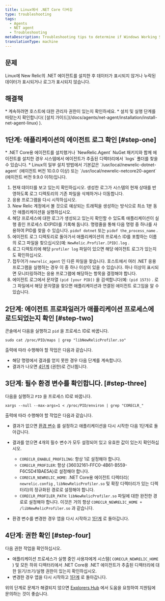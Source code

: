```yaml
---
title: Linux에서 .NET Core 디버깅
type: troubleshooting
tags:
  - Agents
  - NET agent
  - Troubleshooting
metaDescription: Troubleshooting tips to determine if Windows Working Set memory usage is a concern after you install New Relic's .NET agent for your app.
translationType: machine
---
```


## 문제

Linux에 New Relic의 .NET 에이전트를 설치한 후 데이터가 표시되지 않거나 누락된 데이터가 표시되거나 로그가 표시되지 않습니다.

## 해결책

<Callout variant="important">
  * 계속하려면 호스트에 대한 관리자 권한이 있는지 확인하세요.
  * 설치 및 실행 단계를 따랐는지 확인합니다( [설치 가이드](/docs/agents/net-agent/installation/install-net-agent-linux) ).
</Callout>

## 1단계: 애플리케이션의 에이전트 로그 확인 [#step-one]

<Callout variant="tip">
  * .NET Core용 에이전트를 설치했거나 `NewRelic.Agent` NuGet 패키지와 함께 에이전트를 설치한 경우 시스템에서 에이전트가 추출된 디렉터리에서 `logs` 폴더를 찾을 수 있습니다.
  * Linux의 일부 설치 방법에서 기본값은 `/usr/local/newrelic-dotnet-agent` (에이전트 버전 10.0.0 이상) 또는 `/usr/local/newrelic-netcore20-agent` (에이전트 버전 9.9.0 이하)입니다.
</Callout>

1. 현재 데이터를 보고 있는지 확인하십시오. 생성한 로그가 시스템의 현재 상태를 반영하도록 로그 디렉토리의 기존 파일을 삭제하거나 이동합니다.
2. 응용 프로그램을 다시 시작하십시오.
3. New Relic 계정에서 볼 것으로 예상되는 트래픽을 생성하는 방식으로 최소 1분 동안 애플리케이션을 실행하십시오.
4. 해당 프로세스에 대한 로그가 생성되고 있는지 확인할 수 있도록 애플리케이션이 실행 중인 프로세스 ID(PID)를 기록해 둡니다. 명령줄을 통해 다음 명령 중 하나를 사용하여 PID를 찾을 수 있습니다. `pidof dotnet` 또는 `pidof the_process_name` .
5. 에이전트 로그 디렉토리로 돌아가서 애플리케이션의 프로세스 ID를 포함하는 이름의 로그 파일을 찾으십시오(예: `NewRelic.Profiler.[PID].log` .
6. 로그 디렉토리에 해당 `profiler log` 파일이 있으면 해당 에이전트 로그가 있는지도 확인하십시오.
7. 접두어가 `newrelic_agent` 인 다른 파일을 찾습니다. 호스트에서 여러 .NET 응용 프로그램을 실행하는 경우 이 중 하나 이상이 있을 수 있습니다. 하나 이상이 표시되면 모니터링하려는 응용 프로그램에 해당하는 항목을 결정해야 합니다.
8. 에이전트 로그에서 문자열 `(pid [your PID])` 을 검색합니다(예: `(pid 1573)` . 로그 파일에서 해당 문자열을 찾으면 애플리케이션과 연결된 에이전트 로그임을 알 수 있습니다.

## 2단계: 에이전트 프로파일러가 애플리케이션 프로세스에 로드되었는지 확인 [#step-two]

콘솔에서 다음을 실행하고 `pid` 을 프로세스 ID로 바꿉니다.

```
sudo cat /proc/PID/maps | grep "libNewRelicProfiler.so"
```

출력에 따라 수행해야 할 작업은 다음과 같습니다.

* 해당 명령에서 결과를 얻지 못한 경우 다음 단계를 계속합니다.
* 결과가 나오면 [4단계](#step-four) (권한)로 건너뜁니다.

## 3단계: 필수 환경 변수를 확인합니다. [#step-three]

다음을 실행하고 `PID` 을 프로세스 ID로 바꿉니다.

```
xargs --null --max-args=1 < /proc/PID/environ | grep "CORECLR_"
```

출력에 따라 수행해야 할 작업은 다음과 같습니다.

* 결과가 없으면 [환경 변수](https://discuss.newrelic.com/t/relic-solution-net-core-agent-required-environment-variables/68972) 를 설정하고 애플리케이션을 다시 시작한 다음 1단계로 돌아갑니다.

* 결과를 얻으면 4개의 필수 변수가 모두 설정되어 있고 유효한 값이 있는지 확인하십시오.

  * `CORECLR_ENABLE_PROFILING`: 항상 1로 설정해야 합니다.
  * `CORECLR_PROFILER`: 항상 &#x7B;36032161-FFC0-4B61-B559-F6C5D41BAE5A}로 설정해야 합니다.
  * `CORECLR_NEWRELIC_HOME`: .NET Core용 에이전트 디렉터리( `newrelic.config` , `libNewRelicProfiler.so` 및 확장 디렉터리가 있는 디렉터리)의 정규화된 경로로 설정해야 합니다.
  * `CORECLR_PROFILER_PATH`: `libNewRelicProfiler.so` 파일에 대한 완전한 경로로 설정해야 합니다. 이것은 거의 항상 `CORECLR_NEWRELIC_HOME + /libNewRelicProfiler.so` 과 같습니다.

* 환경 변수를 변경한 경우 앱을 다시 시작하고 [1단계](#step-one) 로 돌아갑니다.

## 4단계: 권한 확인 [#step-four]

다음 권한 작업을 확인하십시오.

* 애플리케이션 프로세스가 실행 중인 사용자에게 시스템( `CORECLR_NEWRELIC_HOME` ) 및 모든 하위 디렉터리에서 .NET Core용 .NET 에이전트가 추출된 디렉터리에 대한 읽기/쓰기/실행 권한이 있는지 확인하십시오.
* 변경한 경우 앱을 다시 시작하고 [1단계](#step-one) 로 돌아갑니다.

위의 단계로 문제가 해결되지 않으면 [Explorers Hub](https://discuss.newrelic.com/) 에서 도움을 요청하여 지원팀에 문의하는 것이 좋습니다.